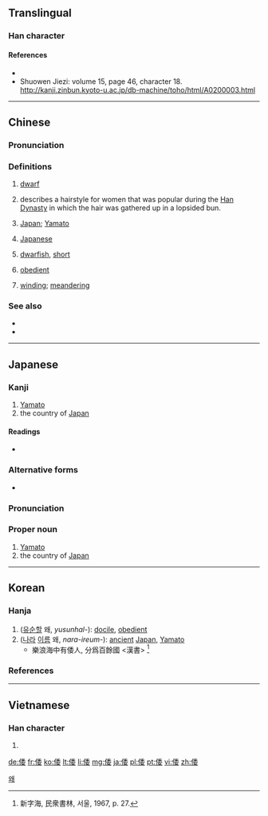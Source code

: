 ==Translingual==

===Han character===
{{Han char|rn=9|rad=人|as=08|sn=10|four=2224<sub>4</sub>|canj=人竹木女 (OHDV)|ids=⿰[[亻]][[委]]}}
<!-- Order Changed,  -->

====References====
* {{Han ref|kx=0109.060|dkj=00796|dj=0232.040|hdz=10179.080|uh=502D|ud=20525|bh=ADD8|bd=44504}}
*Shuowen Jiezi: volume 15, page 46, character 18. http://kanji.zinbun.kyoto-u.ac.jp/db-machine/toho/html/A0200003.html
----

==Chinese==
{{zh-forms}}

===Pronunciation===
{{zh-pron
|m=wō
|c=wai1,wai2,wo2,wo1
|h=pfs=
|md=
|mn=e
|w=3u
|ma=y
|mc=y
|oc=y
|cat=n,a,pn
}}

===Definitions===
{{zh-hanzi}}

# [[dwarf]]
# {{cx|archaic|lang=zh}} describes a hairstyle for women that was popular during the [[w:Han Dynasty|Han Dynasty]] in which the hair was gathered up in a lopsided bun.
# {{cx|historical|now|pejorative|lang=zh}} [[Japan]]; [[Yamato]]
# {{cx|historical|now|pejorative|lang=zh}} [[Japanese]]
# [[dwarfish]], [[short]]
# {{cx|archaic|lang=zh}} [[obedient]]
# {{cx|archaic|lang=zh}} [[winding]]; [[meandering]]

===See also===
* {{zh-l|大和}}
* {{zh-l|日本}}

----

==Japanese==

===Kanji===
{{ja-kanji|grade=n|rs=人08}}

# [[Yamato]]
# the country of [[Japan]]

====Readings====
* {{ja-readings|goon=[[い]] (i) < [[ゐ]] (wi), [[わ]] (wa)|kanon=[[い]] (i) < [[ゐ]] (wi), [[わ]] (wa)|kun=[[したがう]] (shitagau), [[やまと]] (yamato)}}

===Alternative forms===
* {{l|ja|大和}}

===Pronunciation===
{{ja-pron|yomi=k|やまと}}

===Proper noun===
{{ja-pos|やまと|proper}}

# [[Yamato]]
# the country of [[Japan]]

----

==Korean==

===Hanja===
{{ko-hanja|hangeul=[[위]], [[왜]]|mr=wi, wae (from wa)|eumhun=왜나라|ehrv=wae nara|ehmr=wae nara}}

# ([[유순하다|유순할]] 왜, ''yusunhal-''): [[docile]], [[obedient]]
# ([[나라]] [[이름]] 왜, ''nara-ireum-''): [[ancient]] [[Japan]], [[Yamato]] 
#* 樂浪海中有倭人, 分爲百餘國 &lt;漢書&gt; <ref>新字海, 民衆書林, 서울, 1967, p. 27.</ref>

===References===
<references/>

[[Category:Hanja readings|왜]]

----

==Vietnamese==

===Han character===
{{vi-hantu|[[uy]], [[oải]], [[nuỵ]], [[oa]]|rs=人08}}

# {{defn|lang=vi|sort=人08}}

[[de:倭]]
[[fr:倭]]
[[ko:倭]]
[[lt:倭]]
[[li:倭]]
[[mg:倭]]
[[ja:倭]]
[[pl:倭]]
[[pt:倭]]
[[vi:倭]]
[[zh:倭]]